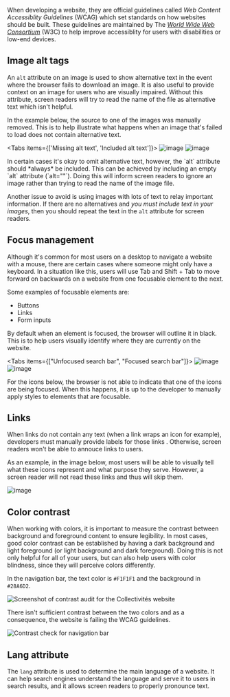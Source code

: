 
When developing a website, they are official guidelines called _Web Content Accessiblity Guidelines_ (WCAG) which set standards
on how websites should be built. These guidelines are maintained by The
[_World Wide Web Consortium_](https://www.w3.org/) (W3C) to help improve accessiblity for users with disabilities
or low-end devices.

## Image alt tags

An `alt` attribute on an image is used to show alternative text in the event where the browser fails
to download an image.
It is also useful to provide context on an image for users who are visually impaired. Without this attribute, screen
readers will try to read the name of the file as alternative text which isn't helpful.

In the example below, the source to one of the images was manually removed. This is to help illustrate what happens when an image that's failed to load does not contain alternative text.

<Tabs items={['Missing alt text', 'Included alt text']}>
    <Tab>
    ![image](/missing-alt.png)
    </Tab>
    <Tab>
    ![image](/included-alt.png)
    </Tab>

</Tabs>

<Callout type="info">
  In certain cases it's okay to omit alternative text, however, the `alt` attribute should *always* be
  included. This can be achieved by including an empty `alt` attribute (`alt=""`). Doing this will inform
  screen readers to ignore an image rather than trying to read the name of the image file.
</Callout>

Another issue to avoid is using images with lots of text to relay important information. If there are no
alternatives and _you must include text in your images_, then you should repeat the text in the `alt` attribute
for screen readers.

## Focus management

Although it's common for most users on a desktop to navigate a website with a mouse,
there are certain cases where someone might only have a keyboard. In a situation like this,
users will use <Hotkey>Tab</Hotkey> and <Hotkey>Shift</Hotkey> + <Hotkey>Tab</Hotkey> to move forward
on backwards on a website from one focusable element to the next.

Some examples of focusable elements are:

- Buttons
- Links
- Form inputs

By default when an element is focused, the browser will outline it in black. This is to help users
visually identify where they are currently on the website.

<Tabs items={["Unfocused search bar", "Focused search bar"]}>
  <Tab>![image](/non-focused-input.png)</Tab>
  <Tab>![image](/focused-input.png)</Tab>
</Tabs>

For the icons below, the browser is not able to indicate that one of the icons are being focused.
When this happens, it is up to the developer to manually apply styles to elements that are focusable.

## Links

When links do not contain any text (when a link wraps an icon for example), developers must manually
provide labels for those links . Otherwise, screen readers won't be able to annouce links to users.

As an example, in the image below, most users will be able to visually tell what these icons represent and what purpose they serve.
However, a screen reader will not read these links and thus will skip them.

![image](/links-screenshot.png)

## Color contrast

When working with colors, it is important to measure the contrast between background and foreground content
to ensure legibility. In most cases, good color contrast can be established by having a dark background and
light foreground (or light background and dark foreground). Doing this is not only helpful for all of your users,
but can also help users with color blindness, since they will perceive colors differently.

In the navigation bar, the text color is `#F1F1F1` and the background in `#28A6D2`.

![Screenshot of contrast audit for the Collectivités website](/contrast.png)

There isn't sufficient contrast between the two colors and as a consequence, the website is failing the WCAG
guidelines.

![Contrast check for navigation bar](/adobe-contrast.png)

## Lang attribute

The `lang` attribute is used to determine the main language of a website. It can help search engines
understand the language and serve it to users in search results, and it allows screen readers
to properly pronounce text.
